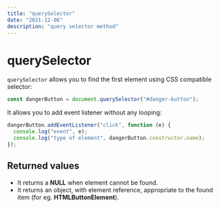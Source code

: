 ```yaml
---
title: "querySelector"
date: "2021-12-06"
description: "query selector method"
---
```


# querySelector

`querySelector` allows you to find the first element using CSS compatible selector:

```js
const dangerButton = document.querySelector("#danger-button");
```

It allows you to add event listener without any looping:

```js
dangerButton.addEventListener("click", function (e) {
  console.log("event", e);
  console.log("type of element", dangerButton.constructor.name);
});
```

## Returned values

* It returns a **NULL** when element cannot be found.
* It returns an object, with element reference, appropriate to the found item (for eg. **HTMLButtonElement**).
